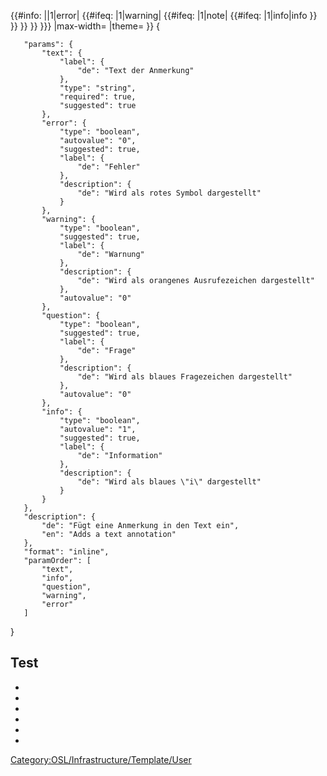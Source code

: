 <includeonly>{{#info: {{{text|}}} |{{{type| {{#ifeq: {{{error|}}}|1|error| {{#ifeq: {{{warning|}}}|1|warning| {{#ifeq: {{{question|}}}|1|note| {{#ifeq: {{{info|}}}|1|info|info<!-- default value -->}} }} }} }} }}} |max-width= |theme= }}</includeonly>
<noinclude>[[Category:OSL/Infrastructure/Template/User]]
<templatedata>
{
	"params": {
		"text": {
			"label": {
				"de": "Text der Anmerkung"
			},
			"type": "string",
			"required": true,
			"suggested": true
		},
		"error": {
			"type": "boolean",
			"autovalue": "0",
			"suggested": true,
			"label": {
				"de": "Fehler"
			},
			"description": {
				"de": "Wird als rotes Symbol dargestellt"
			}
		},
		"warning": {
			"type": "boolean",
			"suggested": true,
			"label": {
				"de": "Warnung"
			},
			"description": {
				"de": "Wird als orangenes Ausrufezeichen dargestellt"
			},
			"autovalue": "0"
		},
		"question": {
			"type": "boolean",
			"suggested": true,
			"label": {
				"de": "Frage"
			},
			"description": {
				"de": "Wird als blaues Fragezeichen dargestellt"
			},
			"autovalue": "0"
		},
		"info": {
			"type": "boolean",
			"autovalue": "1",
			"suggested": true,
			"label": {
				"de": "Information"
			},
			"description": {
				"de": "Wird als blaues \"i\" dargestellt"
			}
		}
	},
	"description": {
		"de": "Fügt eine Anmerkung in den Text ein",
		"en": "Adds a text annotation"
	},
	"format": "inline",
	"paramOrder": [
		"text",
		"info",
		"question",
		"warning",
		"error"
	]
}
</templatedata>

== Test ==
*{{Template:ELN/Decoration/Annotation|text=Default Info}} 
*{{Template:ELN/Decoration/Annotation|text=Error|error=1}}
*{{Template:ELN/Decoration/Annotation|text=Warning|warning=1}}
*{{Template:ELN/Decoration/Annotation|text=Question|question=1}}
*{{Template:ELN/Decoration/Annotation|text=Info|info=1}}
*{{Template:ELN/Decoration/Annotation|text=Explicit Warning|type=warning}}
</noinclude>